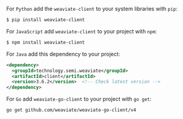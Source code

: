 
<Tabs groupId="languages">
<TabItem value="py" label="Python">

For `Python` add the `weaviate-client` to your system libraries with `pip`:
```bash
$ pip install weaviate-client
```

</TabItem>
<TabItem value="js" label="JavaScript">

For `JavaScript` add `weaviate-client` to your project with `npm`:
```bash
$ npm install weaviate-client
```

</TabItem>
<TabItem value="java" label="Java">

For `Java` add this dependency to your project:

```xml
<dependency>
  <groupId>technology.semi.weaviate</groupId>
  <artifactId>client</artifactId>
  <version>3.6.2</version>  <!-- Check latest version -->
</dependency>
```

</TabItem>
<TabItem value="go" label="Go">

For `Go` add `weaviate-go-client` to your project with `go get`:
```bash
go get github.com/weaviate/weaviate-go-client/v4
```

</TabItem>
</Tabs>